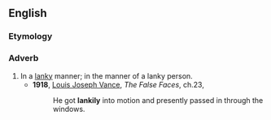 ==English==

===Etymology===
{{suffix|en|lanky|ly}}

===Adverb===
{{en-adv}}

# In a [[lanky]] manner; in the manner of a lanky person.
#* '''1918''', [[w:Louis_Joseph_Vance|Louis Joseph Vance]], ''The False Faces'', ch.23,
#*: He got '''lankily''' into motion and presently passed in through the windows.